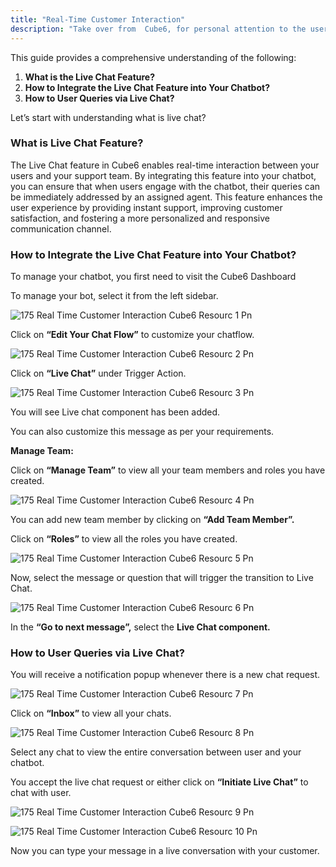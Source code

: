 ```yaml
---
title: "Real-Time Customer Interaction"
description: "Take over from  Cube6, for personal attention to the users seamlessly."
---
```


This guide provides a comprehensive understanding of the following:

1. **What is the Live Chat Feature?**
2. **How to Integrate the Live Chat Feature into Your Chatbot?**
3. **How to User Queries via Live Chat?**

Let’s start with understanding what is live chat?

### **What is Live Chat Feature?**

The Live Chat feature in  Cube6 enables real-time interaction between your users and your support team. By integrating this feature into your chatbot, you can ensure that when users engage with the chatbot, their queries can be immediately addressed by an assigned agent. This feature enhances the user experience by providing instant support, improving customer satisfaction, and fostering a more personalized and responsive communication channel.

### **How to Integrate the Live Chat Feature into Your Chatbot?**

To manage your chatbot, you first need to visit the  Cube6 Dashboard

To manage your bot, select it from the left sidebar.

![175 Real Time Customer Interaction  Cube6 Resourc 1 Pn](/images/how-botpenguin-works/real-time-customer-interaction/175.real-time_customer_interaction__Cube6_resourc-1.png)

Click on **“Edit Your Chat Flow”** to customize your chatflow.

![175 Real Time Customer Interaction  Cube6 Resourc 2 Pn](/images/how-botpenguin-works/real-time-customer-interaction/175.real-time_customer_interaction__Cube6_resourc-2.png)

Click on **“Live Chat”** under Trigger Action.

![175 Real Time Customer Interaction  Cube6 Resourc 3 Pn](/images/how-botpenguin-works/real-time-customer-interaction/175.real-time_customer_interaction__Cube6_resourc-3.png)

You will see Live chat component has been added.

You can also customize this message as per your requirements.

**Manage Team:**

Click on **“Manage Team”** to view all your team members and roles you have created.

![175 Real Time Customer Interaction  Cube6 Resourc 4 Pn](/images/how-botpenguin-works/real-time-customer-interaction/175.real-time_customer_interaction__Cube6_resourc-4.png)

You can add new team member by clicking on **“Add Team Member”.**

Click on **“Roles”** to view all the roles you have created.

![175 Real Time Customer Interaction  Cube6 Resourc 5 Pn](/images/how-botpenguin-works/real-time-customer-interaction/175.real-time_customer_interaction__Cube6_resourc-5.png)

Now, select the message or question that will trigger the transition to Live Chat.

![175 Real Time Customer Interaction  Cube6 Resourc 6 Pn](/images/how-botpenguin-works/real-time-customer-interaction/175.real-time_customer_interaction__Cube6_resourc-6.png)

In the **“Go to next message”,** select the **Live Chat component.**

### **How to User Queries via Live Chat?**

You will receive a notification popup whenever there is a new chat request.

![175 Real Time Customer Interaction  Cube6 Resourc 7 Pn](/images/how-botpenguin-works/real-time-customer-interaction/175.real-time_customer_interaction__Cube6_resourc-7.png)

Click on **“Inbox”** to view all your chats.

![175 Real Time Customer Interaction  Cube6 Resourc 8 Pn](/images/how-botpenguin-works/real-time-customer-interaction/175.real-time_customer_interaction__Cube6_resourc-8.png)

Select any chat to view the entire conversation between user and your chatbot.

You accept the live chat request or either click on **“Initiate Live Chat”** to chat with user.

![175 Real Time Customer Interaction  Cube6 Resourc 9 Pn](/images/how-botpenguin-works/real-time-customer-interaction/175.real-time_customer_interaction__Cube6_resourc-9.png)

![175 Real Time Customer Interaction  Cube6 Resourc 10 Pn](/images/how-botpenguin-works/real-time-customer-interaction/175.real-time_customer_interaction__Cube6_resourc-10.png)

Now you can type your message in a live conversation with your customer.